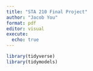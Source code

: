 ```yaml
---
title: "STA 210 Final Project"
author: "Jacob You"
format: pdf
editor: visual
execute:
  echo: true
---
```


```r
library(tidyverse)
library(tidymodels)
```

